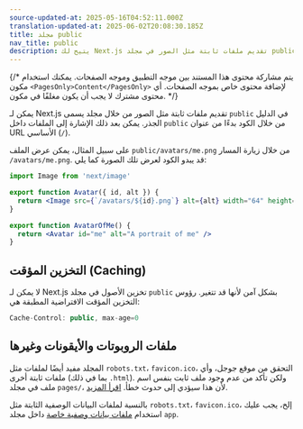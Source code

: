 ```yaml
---
source-updated-at: 2025-05-16T04:52:11.000Z
translation-updated-at: 2025-06-02T20:08:30.185Z
title: مجلد public
nav_title: public
description: يتيح لك Next.js تقديم ملفات ثابتة مثل الصور في مجلد public. يمكنك معرفة كيفية عمل ذلك هنا.
---
```


{/* يتم مشاركة محتوى هذا المستند بين موجه التطبيق وموجه الصفحات. يمكنك استخدام مكون `<PagesOnly>Content</PagesOnly>` لإضافة محتوى خاص بموجه الصفحات. أي محتوى مشترك لا يجب أن يكون مغلفًا في مكون. */}

يمكن لـ Next.js تقديم ملفات ثابتة مثل الصور من خلال مجلد يسمى `public` في الدليل الجذر. يمكن بعد ذلك الإشارة إلى الملفات داخل `public` من خلال الكود بدءًا من عنوان URL الأساسي (`/`).

على سبيل المثال، يمكن عرض الملف `public/avatars/me.png` من خلال زيارة المسار `/avatars/me.png`. قد يبدو الكود لعرض تلك الصورة كما يلي:

```jsx filename="avatar.js"
import Image from 'next/image'

export function Avatar({ id, alt }) {
  return <Image src={`/avatars/${id}.png`} alt={alt} width="64" height="64" />
}

export function AvatarOfMe() {
  return <Avatar id="me" alt="A portrait of me" />
}
```

## التخزين المؤقت (Caching)

لا يمكن لـ Next.js تخزين الأصول في مجلد `public` بشكل آمن لأنها قد تتغير. رؤوس التخزين المؤقت الافتراضية المطبقة هي:

```jsx
Cache-Control: public, max-age=0
```

## ملفات الروبوتات والأيقونات وغيرها

<PagesOnly>

المجلد مفيد أيضًا لملفات مثل `robots.txt`، `favicon.ico`، التحقق من موقع جوجل، وأي ملفات ثابتة أخرى (بما في ذلك `.html`). ولكن تأكد من عدم وجود ملف ثابت بنفس اسم ملف في مجلد `pages/`، لأن هذا سيؤدي إلى حدوث خطأ. [اقرأ المزيد](/docs/messages/conflicting-public-file-page).

</PagesOnly>

<AppOnly>

بالنسبة لملفات البيانات الوصفية الثابتة مثل `robots.txt`، `favicon.ico`، إلخ، يجب عليك استخدام [ملفات بيانات وصفية خاصة](/docs/app/api-reference/file-conventions/metadata) داخل مجلد `app`.

</AppOnly>